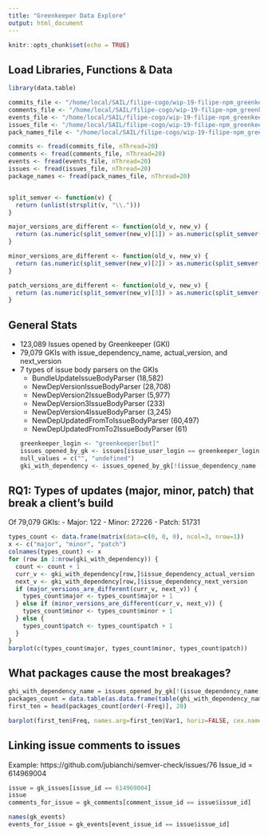 ```yaml
---
title: "Greenkeeper Data Explore"
output: html_document
---
```


```r
knitr::opts_chunk$set(echo = TRUE)
```

## Load Libraries, Functions & Data
```r
library(data.table)

commits_file <- "/home/local/SAIL/filipe-cogo/wip-19-filipe-npm_greenkeeper_build_failures-data/2020-09-08/greenkeeper_commits.csv"
comments_file <- "/home/local/SAIL/filipe-cogo/wip-19-filipe-npm_greenkeeper_build_failures-data/2020-09-08/greenkeeper_comments.csv"
events_file <- "/home/local/SAIL/filipe-cogo/wip-19-filipe-npm_greenkeeper_build_failures-data/2020-09-08/greenkeeper_events.csv"
issues_file <- "/home/local/SAIL/filipe-cogo/wip-19-filipe-npm_greenkeeper_build_failures-data/2020-09-08/greenkeeper_issues.csv"
pack_names_file <- "/home/local/SAIL/filipe-cogo/wip-19-filipe-npm_greenkeeper_build_failures-data/2020-09-08/greenkeeper_package_names.csv"

commits <- fread(commits_file, nThread=20)
comments <- fread(comments_file, nThread=20)
events <- fread(events_file, nThread=20)
issues <- fread(issues_file, nThread=20)
package_names <- fread(pack_names_file, nThread=20)


split_semver <- function(v) {
  return (unlist(strsplit(v, "\\.")))
}

major_versions_are_different <- function(old_v, new_v) {
  return (as.numeric(split_semver(new_v)[1]) > as.numeric(split_semver(old_v)[1]))
}

minor_versions_are_different <- function(old_v, new_v) {
  return (as.numeric(split_semver(new_v)[2]) > as.numeric(split_semver(old_v)[2]))
}

patch_versions_are_different <- function(old_v, new_v) {
  return (as.numeric(split_semver(new_v)[3]) > as.numeric(split_semver(old_v)[3]))
}
```


## General Stats
- 123,089 Issues opened by Greenkeeper (GKI)
- 79,079 GKIs with issue_dependency_name, actual_version, and next_version
- 7 types of issue body parsers on the GKIs
  - BundleUpdateIssueBodyParser (18,582)
  - NewDepVersionIssueBodyParser (28,708)
  - NewDepVersion2IssueBodyParser (5,977)
  - NewDepVersion3IssueBodyParser (233)
  - NewDepVersion4IssueBodyParser (3,245)
  - NewDepUpdatedFromToIssueBodyParser (60,497)
  - NewDepUpdatedFromTo2IssueBodyParser (61)
```r
greenkeeper_login <- "greenkeeper[bot]"
issues_opened_by_gk <- issues[issue_user_login == greenkeeper_login]
null_values = c("", "undefined")
gki_with_dependency <- issues_opened_by_gk[!(issue_dependency_name %in% null_values) & !(issue_dependency_actual_version %in% null_values) & !(issue_dependency_next_version %in% null_values)]
```

## RQ1: Types of updates (major, minor, patch) that break a client's build
Of 79,079 GKIs:
- Major: 122
- Minor: 27226
- Patch: 51731
```r
types_count <- data.frame(matrix(data=c(0, 0, 0), ncol=3, nrow=1))
x <- c("major", "minor", "patch")
colnames(types_count) <- x
for (row in 1:nrow(gki_with_dependency)) {
  count <- count + 1  
  curr_v <- gki_with_dependency[row,]$issue_dependency_actual_version
  next_v <- gki_with_dependency[row,]$issue_dependency_next_version
  if (major_versions_are_different(curr_v, next_v)) {
    types_count$major <- types_count$major + 1
  } else if (minor_versions_are_different(curr_v, next_v)) {
    types_count$minor <- types_count$minor + 1
  } else {
    types_count$patch <- types_count$patch + 1
  }
}
barplot(c(types_count$major, types_count$minor, types_count$patch))
```


## What packages cause the most breakages?
```r
ghi_with_dependency_name = issues_opened_by_gk[!(issue_dependency_name %in% null_values)]
packages_count = data.table(as.data.frame(table(ghi_with_dependency_name$issue_dependency_name)))
first_ten = head(packages_count[order(-Freq)], 20)

barplot(first_ten$Freq, names.arg=first_ten$Var1, horiz=FALSE, cex.names=0.8, main="Most Frequent Breaking Packages",las=2)
```



## Linking issue comments to issues
Example: https://github.com/jubianchi/semver-check/issues/76
Issue_id = 614969004
```r
issue = gk_issues[issue_id == 614969004]
issue
comments_for_issue = gk_comments[comment_issue_id == issue$issue_id]

names(gk_events)
events_for_issue = gk_events[event_issue_id == issue$issue_id]
```




